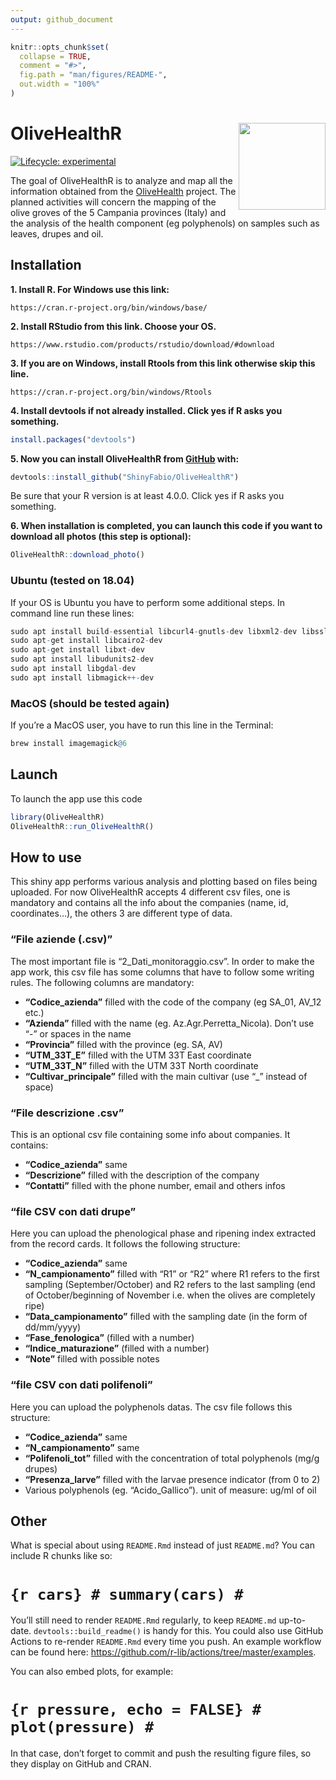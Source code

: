 ---
output: github_document
---

<!-- README.md is generated from README.Rmd. Please edit that file -->

```{r, include = FALSE}
knitr::opts_chunk$set(
  collapse = TRUE,
  comment = "#>",
  fig.path = "man/figures/README-",
  out.width = "100%"
)
```

# OliveHealthR <img src="man/figures/OliveHealthRfavicon.png" align="right" height="139"/>

<!-- badges: start -->
[![Lifecycle: experimental](https://img.shields.io/badge/lifecycle-experimental-orange.svg)](https://www.tidyverse.org/lifecycle/#experimental)
<!-- badges: end -->

The goal of OliveHealthR is to analyze and map all the information obtained from the [OliveHealth](https://olivehealth.it) project. The planned activities will concern the mapping of the olive groves of the 5 Campania provinces (Italy) and the analysis of the health component (eg polyphenols) on samples such as leaves, drupes and oil.

## Installation

<strong>1. Install R. For Windows use this link:</strong>

    https://cran.r-project.org/bin/windows/base/

<strong>2. Install RStudio from this link. Choose your OS.</strong>

    https://www.rstudio.com/products/rstudio/download/#download

<strong>3. If you are on Windows, install Rtools from this link otherwise skip this line.</strong>

    https://cran.r-project.org/bin/windows/Rtools


<strong>4. Install devtools if not already installed. Click yes if R asks you something.</strong>

``` r
install.packages("devtools")
```


<strong>5. Now you can install OliveHealthR from [GitHub](https://github.com/ShinyFabio/OliveHealthR2) with:</strong>

``` r
devtools::install_github("ShinyFabio/OliveHealthR")
```
Be sure that your R version is at least 4.0.0. Click yes if R asks you something.


<strong>6. When installation is completed, you can launch this code if you want to download all photos (this step is optional):</strong>

``` r
OliveHealthR::download_photo()
```


### Ubuntu (tested on 18.04)

If your OS is Ubuntu you have to perform some additional steps. In command line run these lines:

``` r
sudo apt install build-essential libcurl4-gnutls-dev libxml2-dev libssl-dev   #for {devtools} library
sudo apt-get install libcairo2-dev                                            #for {Cairo} library
sudo apt-get install libxt-dev                                                #for {Cairo} library
sudo apt install libudunits2-dev                                              #for {units} library
sudo apt install libgdal-dev                                                  #for {sf} library
sudo apt install libmagick++-dev                                              #for {magick} library

```

### MacOS (should be tested again)

If you're a MacOS user, you have to run this line in the Terminal:

``` r
brew install imagemagick@6
```

## Launch

To launch the app use this code


``` r
library(OliveHealthR)
OliveHealthR::run_OliveHealthR()
```

## How to use

This shiny app performs various analysis and plotting based on files being uploaded. For now OliveHealthR accepts 4 different csv files, one is mandatory and contains all the info about the companies (name, id, coordinates...), the others 3 are different type of data.

### "File aziende (.csv)"
The most important file is "2_Dati_monitoraggio.csv". In order to make the app work, this csv file has some columns that have to follow some writing rules. The following columns are mandatory:

- __"Codice_azienda"__ filled with the code of the company (eg SA_01, AV_12 etc.)
- __"Azienda"__ filled with the name (eg. Az.Agr.Perretta_Nicola). Don't use "-" or spaces in the name
- __"Provincia"__ filled with the province (eg. SA, AV)
- __"UTM_33T_E"__ filled with the UTM 33T East coordinate
- __"UTM_33T_N"__ filled with the UTM 33T North coordinate
- __"Cultivar_principale"__ filled with the main cultivar (use "_" instead of space)


### "File descrizione .csv"

This is an optional csv file containing some info about companies. It contains:

- __"Codice_azienda"__ same
- __"Descrizione"__ filled with the description of the company
- __"Contatti"__ filled with the phone number, email and others infos


### "file CSV con dati drupe"

Here you can upload the phenological phase and ripening index extracted from the record cards. It follows the following structure:

- __"Codice_azienda"__ same
- __"N_campionamento"__ filled with "R1" or "R2" where R1 refers to the first sampling (September/October) and R2 refers to the last sampling (end of October/beginning of November i.e. when the olives are completely ripe)
- __"Data_campionamento"__ filled with the sampling date (in the form of dd/mm/yyyy)
- __"Fase_fenologica"__ (filled with a number)
- __"Indice_maturazione"__ (filled with a number)
- __"Note"__ filled with possible notes

### "file CSV con dati polifenoli"

Here you can upload the polyphenols datas. The csv file follows this structure:

- __"Codice_azienda"__ same
- __"N_campionamento"__ same
- __"Polifenoli_tot"__ filled with the concentration of total polyphenols (mg/g drupes)
- __"Presenza_larve"__ filled with the larvae presence indicator (from 0 to 2)
- Various polyphenols (eg. "Acido_Gallico"). unit of measure: ug/ml of oil








## Other 

What is special about using `README.Rmd` instead of just `README.md`? You can include R chunks like so:

# ```{r cars}
# summary(cars)
# ```

You'll still need to render `README.Rmd` regularly, to keep `README.md` up-to-date. `devtools::build_readme()` is handy for this. You could also use GitHub Actions to re-render `README.Rmd` every time you push. An example workflow can be found here: <https://github.com/r-lib/actions/tree/master/examples>.

You can also embed plots, for example:

# ```{r pressure, echo = FALSE}
# plot(pressure)
# ```

In that case, don't forget to commit and push the resulting figure files, so they display on GitHub and CRAN.
